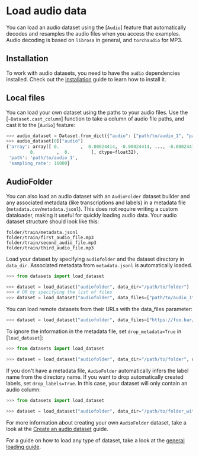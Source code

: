 # Load audio data

You can load an audio dataset using the [`Audio`] feature that automatically decodes and resamples the audio files when you access the examples.
Audio decoding is based on `librosa` in general, and `torchaudio` for MP3.

## Installation

To work with audio datasets, you need to have the `audio` dependencies installed.
Check out the [installation](./installation#audio) guide to learn how to install it.


## Local files

You can load your own dataset using the paths to your audio files. Use the [`~Dataset.cast_column`] function to take a column of audio file paths, and cast it to the [`Audio`] feature:

```py
>>> audio_dataset = Dataset.from_dict({"audio": ["path/to/audio_1", "path/to/audio_2", ..., "path/to/audio_n"]}).cast_column("audio", Audio())
>>> audio_dataset[0]["audio"]
{'array': array([ 0.        ,  0.00024414, -0.00024414, ..., -0.00024414,
         0.        ,  0.        ], dtype=float32),
 'path': 'path/to/audio_1',
 'sampling_rate': 16000}
```

## AudioFolder

You can also load an audio dataset with an `AudioFolder` dataset builder and any associated metadata (like transcriptions and labels) in a metadata file (`metadata.csv`/`metadata.jsonl`). This does not require writing a custom dataloader, making it useful for quickly loading audio data. Your audio dataset structure should look like this:

```
folder/train/metadata.jsonl
folder/train/first_audio_file.mp3
folder/train/second_audio_file.mp3
folder/train/third_audio_file.mp3
```

Load your dataset by specifying `audiofolder` and the dataset directory in `data_dir`. Associated metadata from `metadata.jsonl` is automatically loaded.

```py
>>> from datasets import load_dataset

>>> dataset = load_dataset("audiofolder", data_dir="/path/to/folder")
>>> # OR by specifying the list of files
>>> dataset = load_dataset("audiofolder", data_files=["path/to/audio_1", "path/to/audio_2", ..., "path/to/audio_n"])
```

You can load remote datasets from their URLs with the data_files parameter:

```py
>>> dataset = load_dataset("audiofolder", data_files=["https://foo.bar/audio_1", "https://foo.bar/audio_2", ..., "https://foo.bar/audio_n"])
```

To ignore the information in the metadata file, set `drop_metadata=True` in [`load_dataset`]:

```py
>>> from datasets import load_dataset

>>> dataset = load_dataset("audiofolder", data_dir="/path/to/folder", drop_metadata=True)
```

If you don't have a metadata file, `AudioFolder` automatically infers the label name from the directory name.
If you want to drop automatically created labels, set `drop_labels=True`.
In this case, your dataset will only contain an audio column:

```py
>>> from datasets import load_dataset

>>> dataset = load_dataset("audiofolder", data_dir="/path/to/folder_without_metadata", drop_labels=True)
```

<Tip>

For more information about creating your own `AudioFolder` dataset, take a look at the [Create an audio dataset](./audio_dataset_script) guide.

</Tip>

For a guide on how to load any type of dataset, take a look at the <a class="underline decoration-sky-400 decoration-2 font-semibold" href="./loading">general loading guide</a>.
